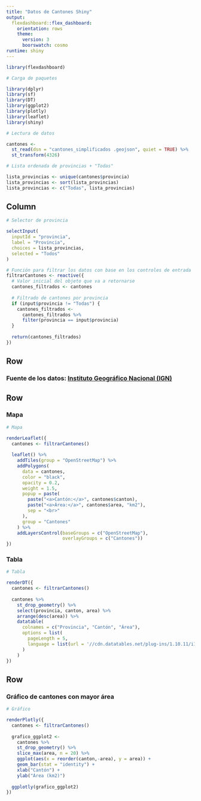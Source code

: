 ---
title: "Datos de Cantones Shiny"
output: 
  flexdashboard::flex_dashboard:
    orientation: rows
    theme:
      version: 3
      boorswatch: cosmo
runtime: shiny
---

```{r setup, include=FALSE}
library(flexdashboard)
```

```{r paquetes}
# Carga de paquetes

library(dplyr)
library(sf)
library(DT)
library(ggplot2)
library(plotly)
library(leaflet)
library(shiny)
```

```{r lectura-datos}
# Lectura de datos

cantones <-
  st_read(dsn = "cantones_simplificados .geojson", quiet = TRUE) %>%
  st_transform(4326)
```

```{r lista-provincias}
# Lista ordenada de provincias + "Todas"

lista_provincias <- unique(cantones$provincia)
lista_provincias <- sort(lista_provincias)
lista_provincias <- c("Todas", lista_provincias)
```

Column {.sidebar}
-------------------------------------

```{r filtros}
# Selector de provincia

selectInput(
  inputId = "provincia",
  label = "Provincia",
  choices = lista_provincias,
  selected = "Todos"
)

# Función para filtrar los datos con base en los controles de entrada
filtrarCantones <- reactive({
  # Valor inicial del objeto que va a retornarse
  cantones_filtrados <- cantones
  
  # Filtrado de cantones por provincia
  if (input$provincia != "Todas") {
    cantones_filtrados <-
      cantones_filtrados %>%
      filter(provincia == input$provincia)
  }
  
  return(cantones_filtrados)
})
```

Row{data-height=10}
-----------------------------------------------------------------------

### **Fuente de los datos: [Instituto Geográfico Nacional (IGN)](http://geos.snitcr.go.cr/be/IGN_5/wfs)**

Row {data-height=590}
-----------------------------------------------------------------------

### Mapa

```{r}
# Mapa

renderLeaflet({
  cantones <- filtrarCantones()
  
  leaflet() %>%
    addTiles(group = "OpenStreetMap") %>%
    addPolygons(
      data = cantones,
      color = "black",
      opacity = 0.2,
      weight = 1.5,
      popup = paste(
        paste("<a>Cantón:</a>", cantones$canton),
        paste("<a>Área:</a>", cantones$area, "km2"),
        sep = "<br>"
      ),
      group = "Cantones"
    ) %>%
    addLayersControl(baseGroups = c("OpenStreetMap"),
                     overlayGroups = c("Cantones"))
})
```

### Tabla

```{r, message=FALSE}
# Tabla

renderDT({
  cantones <- filtrarCantones()
  
  cantones %>%
    st_drop_geometry() %>%
    select(provincia, canton, area) %>%
    arrange(desc(area)) %>%
    datatable(
      colnames = c("Provincia", "Cantón", "Área"),
      options = list(
        pageLength = 5,
        language = list(url = '//cdn.datatables.net/plug-ins/1.10.11/i18n/Spanish.json')
      )
    )
})
```

Row {data-height=400}
-----------------------------------------------------------------------

### Gráfico de cantones con mayor área

```{r, message=FALSE}
# Gráfico

renderPlotly({
  cantones <- filtrarCantones()
  
  grafico_ggplot2 <-
    cantones %>%
    st_drop_geometry() %>%
    slice_max(area, n = 20) %>%
    ggplot(aes(x = reorder(canton,-area), y = area)) +
    geom_bar(stat = "identity") +
    xlab("Cantón") +
    ylab("Área (km2)")
  
  ggplotly(grafico_ggplot2)
})
```

